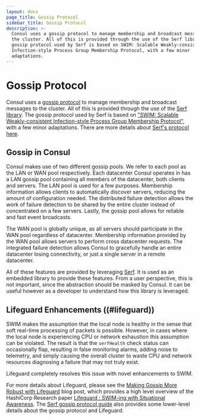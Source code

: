 ```yaml
---
layout: docs
page_title: Gossip Protocol
sidebar_title: Gossip Protocol
description: >-
  Consul uses a gossip protocol to manage membership and broadcast messages to
  the cluster. All of this is provided through the use of the Serf library. The
  gossip protocol used by Serf is based on SWIM: Scalable Weakly-consistent
  Infection-style Process Group Membership Protocol, with a few minor
  adaptations.
---
```


# Gossip Protocol

Consul uses a [gossip protocol](https://en.wikipedia.org/wiki/Gossip_protocol)
to manage membership and broadcast messages to the cluster. All of this is provided
through the use of the [Serf library](https://www.serf.io/). The gossip protocol
used by Serf is based on
["SWIM: Scalable Weakly-consistent Infection-style Process Group Membership Protocol"](http://www.cs.cornell.edu/info/projects/spinglass/public_pdfs/swim.pdf),
with a few minor adaptations. There are more details about [Serf's protocol here](https://www.serf.io/docs/internals/gossip.html).

## Gossip in Consul

Consul makes use of two different gossip pools. We refer to each pool as the
LAN or WAN pool respectively. Each datacenter Consul operates in has a LAN gossip pool
containing all members of the datacenter, both clients and servers. The LAN pool is
used for a few purposes. Membership information allows clients to automatically discover
servers, reducing the amount of configuration needed. The distributed failure detection
allows the work of failure detection to be shared by the entire cluster instead of
concentrated on a few servers. Lastly, the gossip pool allows for reliable and fast
event broadcasts.

The WAN pool is globally unique, as all servers should participate in the WAN pool
regardless of datacenter. Membership information provided by the WAN pool allows
servers to perform cross datacenter requests. The integrated failure detection
allows Consul to gracefully handle an entire datacenter losing connectivity, or just
a single server in a remote datacenter.

All of these features are provided by leveraging [Serf](https://www.serf.io/). It
is used as an embedded library to provide these features. From a user perspective,
this is not important, since the abstraction should be masked by Consul. It can be useful
however as a developer to understand how this library is leveraged.

## Lifeguard Enhancements ((#lifeguard))

SWIM makes the assumption that the local node is healthy in the sense
that soft real-time processing of packets is possible. However, in cases
where the local node is experiencing CPU or network exhaustion this assumption
can be violated. The result is that the `serfHealth` check status can
occasionally flap, resulting in false monitoring alarms, adding noise to
telemetry, and simply causing the overall cluster to waste CPU and network
resources diagnosing a failure that may not truly exist.

Lifeguard completely resolves this issue with novel enhancements to SWIM.

For more details about Lifeguard, please see the
[Making Gossip More Robust with Lifeguard](https://www.hashicorp.com/blog/making-gossip-more-robust-with-lifeguard/)
blog post, which provides a high level overview of the HashiCorp Research paper
[Lifeguard : SWIM-ing with Situational Awareness](https://arxiv.org/abs/1707.00788). The
[Serf gossip protocol guide](https://www.serf.io/docs/internals/gossip.html#lifeguard)
also provides some lower-level details about the gossip protocol and Lifeguard.
